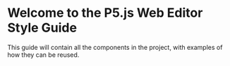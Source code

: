 
<Meta title=" |Intro" />

# Welcome to the P5.js Web Editor Style Guide

This guide will contain all the components in the project, with examples of how they can be reused.
